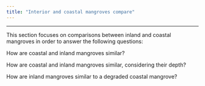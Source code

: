 ```yaml
---
title: "Interior and coastal mangroves compare"
---
```


------------------------------------------------------------------------

This section focuses on comparisons between inland and coastal mangroves in order to answer the following questions:

How are coastal and inland mangroves similar?

How are coastal and inland mangroves similar, considering their depth?

How are inland mangroves similar to a degraded coastal mangrove?
